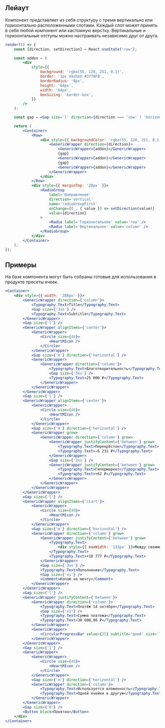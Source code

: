 
## Лейаут

Компонент представляет из себя структуру с тремя вертикально или горизонтально расположенными слотами. Каждый слот может принять в себя любой компонент или кастомную верстку. Вертикальные и горизонтальные отступы можно настраивать независимо друг от друга.

```jsx live
render(() => {
    const [direction, setDirection] = React.useState('row');

    const addon = (
        <div
            style={{
                background: 'rgba(55, 120, 251, 0.1)',
                border: '1px dashed #3778FB',
                borderRadius: '8px',
                height: '64px',
                width: '64px',
                boxSizing: 'border-box',
            }}
        />
    );

    const gap = <Gap size='l' direction={direction === 'row' ? 'horizontal' : 'vertical'} />;

    return (
        <Container>
            <Row>
                <div style={{ backgroundColor: 'rgba(55, 120, 251, 0.1)', padding: '16px' }}>
                    <GenericWrapper direction={direction}>
                        <GenericWrapper>{addon}</GenericWrapper>
                        {gap}
                        <GenericWrapper>{addon}</GenericWrapper>
                        {gap}
                        <GenericWrapper>{addon}</GenericWrapper>
                    </GenericWrapper>
                </div>
            </Row>
            <div style={{ marginTop: '20px' }}>
                <RadioGroup
                    label='Направление'
                    direction='vertical'
                    name='radioGroupFirst'
                    onChange={(_, { value }) => setDirection(value)}
                    value={direction}
                >
                    <Radio label='Горизонтальное' value='row' />
                    <Radio label='Вертикальное' value='column' />
                </RadioGroup>
            </div>
        </Container>
    );
});
```

## Примеры

На базе компонента могут быть собраны готовые для использования в продукте пресеты ячеек.

```jsx live
<Container>
    <div style={{ width: '288px' }}>
        <GenericWrapper direction={'column'}>
            <Typography.Text>Title</Typography.Text>
            <Gap size={'3xs'} />
            <Typography.Text>Subtitle</Typography.Text>
        </GenericWrapper>
        <Gap size={'l'} />
        <GenericWrapper alignItems={'center'}>
            <GenericWrapper>
                <Circle size={48}>
                    <HeartMIcon />
                </Circle>
            </GenericWrapper>
            <Gap size={'m'} direction={'horizontal'} />
            <GenericWrapper>
                <GenericWrapper direction={'column'}>
                    <Typography.Text>Благотворительность</Typography.Text>
                    <Gap size={'3xs'} />
                    <Typography.Text>25 000 ₽</Typography.Text>
                </GenericWrapper>
            </GenericWrapper>
        </GenericWrapper>
        <Gap size={'l'} />
        <GenericWrapper alignItems={'center'}>
            <GenericWrapper>
                <Circle size={48}>
                    <HeartMIcon />
                </Circle>
            </GenericWrapper>
            <Gap size={'m'} direction={'horizontal'} />
            <GenericWrapper grow>
                <GenericWrapper direction={'column'} grow>
                    <GenericWrapper justifyContent={'between'} grow>
                        <Typography.Text>Перекрёсток</Typography.Text>
                        <Typography.Text>−6 231 ₽</Typography.Text>
                    </GenericWrapper>
                    <Gap size={'3xs'} />
                    <GenericWrapper justifyContent={'between'} grow>
                        <Typography.Text>Гипермаркет</Typography.Text>
                        <Typography.Text>+62 ₽</Typography.Text>
                    </GenericWrapper>
                </GenericWrapper>
            </GenericWrapper>
        </GenericWrapper>
        <Gap size={'l'} />
        <GenericWrapper alignItems={'start'}>
            <GenericWrapper>
                <Circle size={48}>
                    <HeartMIcon />
                </Circle>
            </GenericWrapper>
            <Gap size={'m'} direction={'horizontal'} />
            <GenericWrapper direction={'column'} grow>
                <GenericWrapper justifyContent={'between'} grow>
                    <Typography.Text>
                        <div style={{ maxWidth: '133px' }}>Между своими счетами</div>
                    </Typography.Text>
                    <Typography.Text>+18 777 ₽</Typography.Text>
                </GenericWrapper>
                <Gap size={'3xs'} />
                <Typography.Text>Пополнение</Typography.Text>
                <Gap size={'xs'} />
                <Comment>Коплю на мечту</Comment>
            </GenericWrapper>
        </GenericWrapper>
        <Gap size={'l'} />
        <GenericWrapper justifyContent={'between'}>
            <GenericWrapper direction={'column'}>
                <Typography.Text>Платёж 14 октября</Typography.Text>
                <Gap size={'xs'} />
                <Typography.Text>Сумма платежа</Typography.Text>
                <Typography.Text>30 600,90 ₽</Typography.Text>
            </GenericWrapper>
            <GenericWrapper>
                <CircularProgressBar value={25} subtitle='дней' size='l' />
            </GenericWrapper>
        </GenericWrapper>
        <Gap size={'l'} />
        <GenericWrapper>
            <GenericWrapper>
                <Circle size={48}>
                    <HeartMIcon />
                </Circle>
            </GenericWrapper>
            <Gap size={'m'} direction={'horizontal'} />
            <GenericWrapper direction={'column'}>
                <Typography.Text>Используется вложенность</Typography.Text>
                <Typography.Text>Одной ячейки в другую</Typography.Text>
            </GenericWrapper>
        </GenericWrapper>
        <Gap size={'m'} />
        <Button block>Понятно</Button>
    </div>
</Container>
```
